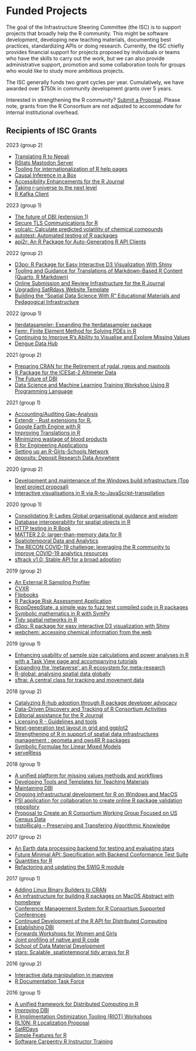 # Funded Projects

The goal of the Infrastructure Steering Committee (the ISC) is to support projects that broadly help the R community. This might be software development, developing new teaching materials, documenting best practices, standardizing APIs or doing research. Currently, the ISC chiefly provides financial support for projects proposed by individuals or teams who have the skills to carry out the work, but we can also provide administrative support, promotion and some collaboration tools for groups who would like to study more ambitious projects.


The ISC generally funds two grant cycles per year. Cumulatively, we have awarded over $750k in community development grants over 5 years. 

Interested in strengthening the R community? [Submit a Proposal](callforproposals.qmd). Please note, grants from the R Consortium are not adjusted to accommodate for internal institutional overhead.



## Recipients of ISC Grants

2023 (group 2)



* [Translating R to Nepali](2023-group-2.html#translating-r-to-nepali)
* [RStats Mastodon Server](2023-group-2.html#rstats-mastodon-server)
* [Tooling for internationalization of R help pages](2023-group-2.html#tooling-for-internationalization-of-r-help-pages)
* [Causal Inference in a Box](2023-group-2.html#causal-inference-in-a-box)
* [Accessibility Enhancements for the R Journal](2023-group-2.html#accessibility-enhancements-for-the-r-journal)
* [Taking r-universe to the next level](2023-group-2.html#taking-r-universe-to-the-next-level)
* [R Kafka Client](2023-group-2.html#r-kafka-client)

2023 (group 1)

* [The future of DBI (extension 1)](https://www.r-consortium.org/projects/awarded-projects/2023-group-1#The%20future%20of%20DBI%20(extension%201))
* [Secure TLS Communications for R](https://www.r-consortium.org/projects/awarded-projects/2023-group-1#Secure%20TLS%20Communications%20for%20R)
* [volcalc: Calculate predicted volatility of chemical compounds](https://www.r-consortium.org/projects/awarded-projects/2023-group-1#volcalc:%20Calculate%20predicted%20volatility%20of%20chemical%20compounds)
* [autotest: Automated testing of R packages](https://www.r-consortium.org/projects/awarded-projects/2023-group-1#autotest:%20Automated%20testing%20of%20R%20packages)
* [api2r: An R Package for Auto-Generating R API Clients](https://www.r-consortium.org/projects/awarded-projects/2022-group-2#api2r:%20An%20R%20Package%20for%20Auto-Generating%20R%20API%20Clients)

2022 (group 2)

* [D3po: R Package for Easy Interactive D3 Visualization With Shiny](https://www.r-consortium.org/projects/awarded-projects/2022-group-2#D3po:%20R%20Package%20for%20Easy%20Interactive%20D3%20Visualization%20With%20Shiny)
* [Tooling and Guidance for Translations of Markdown-Based R Content \(Quarto, R Markdown\)](https://www.r-consortium.org/projects/awarded-projects/2022-group-2#Tooling%20and%20Guidance%20for%20Translations%20of%20Markdown-Based%20R%20Content%20\(Quarto,%20R%20Markdown\))
* [Online Submission and Review Infrastructure for the R Journal](https://www.r-consortium.org/projects/awarded-projects/2022-group-2#Online%20Submission%20and%20Review%20Infrastructure%20for%20the%20R%20Journal)
* [Upgrading SatRdays Website Template](https://www.r-consortium.org/projects/awarded-projects/2022-group-2#Upgrading%20SatRdays%20Website%20Template)
* [Building the “Spatial Data Science With R” Educational Materials and Pedagogical Infrastructure](https://www.r-consortium.org/projects/awarded-projects/2022-group-2#Building%20the%20%E2%80%9CSpatial%20Data%20Science%20With%20R%E2%80%9D%20Educational%20Materials%20and%20Pedagogical%20Infrastructure)

2022 (group 1)

* [Iterdatasampler: Expanding the lterdatasampler package](https://www.r-consortium.org/projects/awarded-projects/2022-group-1#Iterdatasampler:%20Expanding%20the%20lterdatasampler%20package)
* [Femr: Finite Element Method for Solving PDEs in R](https://www.r-consortium.org/projects/awarded-projects/2022-group-1#Femr:%20Finite%20Element%20Method%20for%20Solving%20PDEs%20in%20R)
* [Continuing to Improve R’s Ability to Visualise and Explore Missing Values](https://www.r-consortium.org/projects/awarded-projects/2022-group-1#Continuing%20to%20Improve%20R%E2%80%99s%20Ability%20to%20Visualise%20and%20Explore%20Missing%20Values)
* [Dengue Data Hub](https://www.r-consortium.org/projects/awarded-projects/2022-group-1#Dengue%20Data%20Hub)

2021 (group 2)

* [Preparing CRAN for the Retirement of rgdal, rgeos and maptools](https://www.r-consortium.org/projects/awarded-projects/2021-group-2#Preparing%20CRAN%20for%20the%20Retirement%20of%20rgdal,%20rgeos%20and%20maptools)
* [R Package for the ICESat-2 Altimeter Data](https://www.r-consortium.org/projects/awarded-projects/2021-group-2#R%20Package%20for%20the%20ICESat-2%20Altimeter%20Data)
* [The Future of DBI](https://www.r-consortium.org/projects/awarded-projects/2021-group-2#The%20Future%20of%20DBI)
* [Data Science and Machine Learning Training Workshop Using R Programming Language](https://www.r-consortium.org/projects/awarded-projects/2021-group-2#Data%20Science%20and%20Machine%20Learning%20Training%20Workshop%20Using%20R%20Programming%20Language)

2021 (group 1)

* [Accounting/Auditing Gap-Analysis](https://www.r-consortium.org/projects/awarded-projects/2021-group-1#accounting/auditing+gap-analysis)
* [Extendr - Rust extensions for R.](https://www.r-consortium.org/projects/awarded-projects/2021-group-1#extendr+-+rust+extensions+for+r.)
* [Google Earth Engine with R](https://www.r-consortium.org/projects/awarded-projects/2021-group-1#google+earth+engine+with+r)
* [Improving Translations in R](https://www.r-consortium.org/projects/awarded-projects/2021-group-1#improving+translations+in+r)
* [Minimizing wastage of blood products](https://www.r-consortium.org/projects/awarded-projects/2021-group-1#minimizing+wastage+of+blood+products)
* [R for Engineering Applications](https://www.r-consortium.org/projects/awarded-projects/2021-group-1#r+for+engineering+applications)
* [Setting up an R-Girls-Schools Network](https://www.r-consortium.org/projects/awarded-projects/2021-group-1#setting+up+an+r-girls-schools+network)
* [deposits: Deposit Research Data Anywhere](https://www.r-consortium.org/projects/awarded-projects/2021-group-1#deposits:+deposit+research+data+anywhere)

2020 (group 2)



* [Development and maintenance of the Windows build infrastructure (Top level project proposal)](https://www.r-consortium.org/projects/awarded-projects/2020-group-2#development+and+maintenance+of+the+windows+build+infrastructure+(top+level+project+proposal))
* [Interactive visualisations in R via R-to-JavaScript-transpilation](https://www.r-consortium.org/projects/awarded-projects/2020-group-2#interactive+visualisations+in+r+via+r-to-javascript-transpilation)

2020 (group 1)



* [Consolidating R-Ladies Global organisational guidance and wisdom](https://www.r-consortium.org/projects/awarded-projects/2020-group-1#consolidating+r-ladies+global+organisational+guidance+and+wisdom)
* [Database interoperability for spatial objects in R](https://www.r-consortium.org/projects/awarded-projects/2020-group-1#database+interoperability+for+spatial+objects+in+r)
* [HTTP testing in R Book](https://www.r-consortium.org/projects/awarded-projects/2020-group-1#http+testing+in+r+book)
* [MATTER 2.0: larger-than-memory data for R](https://www.r-consortium.org/projects/awarded-projects/2020-group-1#matter+2.0:+larger-than-memory+data+for+r)
* [Spatiotemporal Data and Analytics](https://www.r-consortium.org/projects/awarded-projects/2020-group-1#spatiotemporal+data+and+analytics)
* [The RECON COVID-19 challenge: leveraging the R community to improve COVID-19 analytics resources](https://www.r-consortium.org/projects/awarded-projects/2020-group-1#the+recon+covid-19+challenge:+leveraging+the+r+community+to+improve+covid-19+analytics+resources)
* [sftrack v1.0: Stable API for a broad adoption](https://www.r-consortium.org/projects/awarded-projects/2020-group-1#sftrack+v1.0:+stable+api+for+a+broad+adoption)

2019 (group 2)



* [An External R Sampling Profiler](https://www.r-consortium.org/projects/awarded-projects/2019-group-2#an+external+r+sampling+profiler)
* [CVXR](https://www.r-consortium.org/projects/awarded-projects/2019-group-2#cvxr)
* [Flipbooks](https://www.r-consortium.org/projects/awarded-projects/2019-group-2#flipbooks)
* [R Package Risk Assessment Application](https://www.r-consortium.org/projects/awarded-projects/2019-group-2#r+package+risk+assessment+application)
* [RcppDeepState, a simple way to fuzz test compiled code in R packages](https://www.r-consortium.org/projects/awarded-projects/2019-group-2#rcppdeepstate,+a+simple+way+to+fuzz+test+compiled+code+in+r+packages)
* [Symbolic mathematics in R with SymPy](https://www.r-consortium.org/projects/awarded-projects/2019-group-2#symbolic+mathematics+in+r+with+sympy)
* [Tidy spatial networks in R](https://www.r-consortium.org/projects/awarded-projects/2019-group-2#tidy+spatial+networks+in+r)
* [d3po: R package for easy interactive D3 visualization with Shiny](https://www.r-consortium.org/projects/awarded-projects/2019-group-2#d3po:+r+package+for+easy+interactive+d3+visualization+with+shiny)
* [webchem: accessing chemical information from the web](https://www.r-consortium.org/projects/awarded-projects/2019-group-2#webchem:+accessing+chemical+information+from+the+web)

2019 (group 1)



* [Enhancing usability of sample size calculations and power analyses in R with a Task View page and accompanying tutorials](https://www.r-consortium.org/projects/awarded-projects/2019-group-1#enhancing+usability+of+sample+size+calculations+and+power+analyses+in+r+with+a+task+view+page+and+accompanying+tutorials)
* [Expanding the ‘metaverse'; an R ecosystem for meta-research](https://www.r-consortium.org/projects/awarded-projects/2019-group-1#expanding+the+%E2%80%98metaverse';+an+r+ecosystem+for+meta-research)
* [R-global: analysing spatial data globally](https://www.r-consortium.org/projects/awarded-projects/2019-group-1#r-global:+analysing+spatial+data+globally)
* [sftraj: A central class for tracking and movement data](https://www.r-consortium.org/projects/awarded-projects/2019-group-1#sftraj:+a+central+class+for+tracking+and+movement+data)

2018 (group 2)



* [Catalyzing R-hub adoption through R package developer advocacy](https://www.r-consortium.org/projects/awarded-projects/2018-group-2#catalyzing+r-hub+adoption+through+r+package+developer+advocacy)
* [Data-Driven Discovery and Tracking of R Consortium Activities](https://www.r-consortium.org/projects/awarded-projects/2018-group-2#data-driven+discovery+and+tracking+of+r+consortium+activities)
* [Editorial assistance for the R Journal](https://www.r-consortium.org/projects/awarded-projects/2018-group-2#editorial+assistance+for+the+r+journal)
* [Licensing R - Guidelines and tools](https://www.r-consortium.org/projects/awarded-projects/2018-group-2#licensing+r+-+guidelines+and+tools)
* [Next-generation text layout in grid and ggplot2](https://www.r-consortium.org/projects/awarded-projects/2018-group-2#next-generation+text+layout+in+grid+and+ggplot2)
* [Strengthening of R in support of spatial data infrastructures management : geometa and ows4R R packages](https://www.r-consortium.org/projects/awarded-projects/2018-group-2#strengthening+of+r+in+support+of+spatial+data+infrastructures+management+:+geometa+and+ows4r+r+packages)
* [Symbolic Formulae for Linear Mixed Models](https://www.r-consortium.org/projects/awarded-projects/2018-group-2#symbolic+formulae+for+linear+mixed+models)
* [serveRless](https://www.r-consortium.org/projects/awarded-projects/2018-group-2#serverless)

2018 (group 1)



* [A unified platform for missing values methods and workflows](https://www.r-consortium.org/projects/awarded-projects/2018-group-1#a+unified+platform+for+missing+values+methods+and+workflows)
* [Developing Tools and Templates for Teaching Materials](https://www.r-consortium.org/projects/awarded-projects/2018-group-1#developing+tools+and+templates+for+teaching+materials)
* [Maintaining DBI](https://www.r-consortium.org/projects/awarded-projects/2018-group-1#maintaining+dbi)
* [Ongoing infrastructural development for R on Windows and MacOS](https://www.r-consortium.org/projects/awarded-projects/2018-group-1#ongoing+infrastructural+development+for+r+on+windows+and+macos)
* [PSI application for collaboration to create online R package validation repository](https://www.r-consortium.org/projects/awarded-projects/2018-group-1#psi+application+for+collaboration+to+create+online+r+package+validation+repository)
* [Proposal to Create an R Consortium Working Group Focused on US Census Data](https://www.r-consortium.org/projects/awarded-projects/2018-group-1#proposal+to+create+an+r+consortium+working+group+focused+on+us+census+data)
* [histoRicalg -- Preserving and Transfering Algorithmic Knowledge](https://www.r-consortium.org/projects/awarded-projects/2018-group-1#historicalg+--+preserving+and+transfering+algorithmic+knowledge)

2017 (group 2)



* [An Earth data processing backend for testing and evaluating stars](https://www.r-consortium.org/projects/awarded-projects/2017-group-2#an+earth+data+processing+backend+for+testing+and+evaluating+stars)
* [Future Minimal API: Specification with Backend Conformance Test Suite](https://www.r-consortium.org/projects/awarded-projects/2017-group-2#future+minimal+api:+specification+with+backend+conformance+test+suite)
* [Quantities for R](https://www.r-consortium.org/projects/awarded-projects/2017-group-2#quantities+for+r)
* [Refactoring and updating the SWIG R module](https://www.r-consortium.org/projects/awarded-projects/2017-group-2#refactoring+and+updating+the+swig+r+module)

2017 (group 1)



* [Adding Linux Binary Builders to CRAN](https://www.r-consortium.org/projects/awarded-projects/2017-group-1#adding+linux+binary+builders+to+cran)
* [An infrastructure for building R packages on MacOS Abstract with homebrew](https://www.r-consortium.org/projects/awarded-projects/2017-group-1#an+infrastructure+for+building+r+packages+on+macos+abstract+with+homebrew)
* [Conference Management System for R Consortium Supported Conferences](https://www.r-consortium.org/projects/awarded-projects/2017-group-1#conference+management+system+for+r+consortium+supported+conferences)
* [Continued Development of the R API for Distributed Computing](https://www.r-consortium.org/projects/awarded-projects/2017-group-1#continued+development+of+the+r+api+for+distributed+computing)
* [Establishing DBI](https://www.r-consortium.org/projects/awarded-projects/2017-group-1#establishing+dbi)
* [Forwards Workshops for Women and Girls](https://www.r-consortium.org/projects/awarded-projects/2017-group-1#forwards+workshops+for+women+and+girls)
* [Joint profiling of native and R code](https://www.r-consortium.org/projects/awarded-projects/2017-group-1#joint+profiling+of+native+and+r+code)
* [School of Data Material Development](https://www.r-consortium.org/projects/awarded-projects/2017-group-1#school+of+data+material+development)
* [stars: Scalable, spatiotemporal tidy arrays for R](https://www.r-consortium.org/projects/awarded-projects/2017-group-1#stars:+scalable,+spatiotemporal+tidy+arrays+for+r)

2016 (group 2)



* [Interactive data manipulation in mapview](https://www.r-consortium.org/projects/awarded-projects/2016-group-2#interactive+data+manipulation+in+mapview)
* [R Documentation Task Force](https://www.r-consortium.org/projects/awarded-projects/2016-group-2#r+documentation+task+force)

2016 (group 1)



* [A unified framework for Distributed Computing in R](https://www.r-consortium.org/projects/awarded-projects/2016-group-1#a+unified+framework+for+distributed+computing+in+r)
* [Improving DBI](https://www.r-consortium.org/projects/awarded-projects/2016-group-1#improving+dbi)
* [R Implimentation Optimization Tooling (RIOT) Workshops](https://www.r-consortium.org/projects/awarded-projects/2016-group-1#r+implimentation+optimization+tooling+(riot)+workshops)
* [RL10N: R Localization Proposal](https://www.r-consortium.org/projects/awarded-projects/2016-group-1#rl10n:+r+localization+proposal)
* [SatRDays](https://www.r-consortium.org/projects/awarded-projects/2016-group-1#satrdays)
* [Simple Features for R](https://www.r-consortium.org/projects/awarded-projects/2016-group-1#simple+features+for+r)
* [Software Carpentry R Instructor Training](https://www.r-consortium.org/projects/awarded-projects/2016-group-1#software+carpentry+r+instructor+training)


